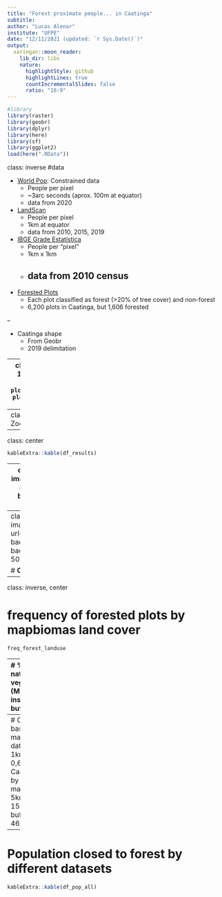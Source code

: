 ```yaml
---
title: "Forest proximate people... in Caatinga"
subtitle: 
author: "Lucas Alenar"
institute: "UFPE"
date: "12/11/2021 (updated: `r Sys.Date()`)"
output:
  xaringan::moon_reader:
    lib_dir: libs
    nature:
      highlightStyle: github
      highlightLines: true
      countIncrementalSlides: false
      ratio: "16:9"
---
```

```r
#library
library(raster)
library(geobr)
library(dplyr)
library(here)
library(sf)
library(ggplot2)
load(here(".RData"))
```

class: inverse
#data

- [World Pop](https://www.worldpop.org/): Constrained data
  - People per pixel
  - ~3arc seconds (aprox. 100m at equator)
  - data from 2020
- [LandScan](https://landscan.ornl.gov/)
  - People per pixel
  - 1km at equator
  - data from 2010, 2015, 2019
- [IBGE Grade Estatística](https://geoftp.ibge.gov.br/recortes_para_fins_estatisticos/grade_estatistica/censo_2010/grade_estatistica.pdf)
  - People per "pixel"
  - 1km x 1km
  - data from 2010 census
--

- [Forested Plots](https://www.science.org/doi/10.1126/science.aam6527)
  - Each plot classified as forest (>20% of tree cover) and non-forest
  - 6,200 plots in Caatinga, but 1,606 forested

--

- Caatinga shape
  - From Geobr
  - 2019 delimitation

---
class: inverse, center
## 10km buffer with union functions
```r
plot(caat_shp_polybr$geom)
plot(buff_10km_union, add = T)
```

---
class: inverse, center
## Zoom in the NE of Caatinga
```r
ggplot() +
  geom_raster(data = pop_caat_tibble, aes(x=x, y=y, fill=pop_caat_polybr_1000))+
  geom_sf(data = caat_shp_polybr, fill= NA, colour = "black", size = .3) +
  geom_sf(data = plot_caat_polybr, size =0.1) +
  geom_sf(data=st_as_sf(buff_1km_union), fill = NA, col = "red") +
  geom_sf(data=st_as_sf(buff_5km_union), fill = NA, col = "red") +
  geom_sf(data=st_as_sf(buff_10km_union), fill = NA, col = "red") +
  coord_cartesian(xlim = c(6500000,7000000), ylim = c(9000000,9500000))+
  coord_sf(xlim = c(6800000,7000000), ylim = c(9000000,9200000))+
  scale_fill_viridis_c(name = "Population in Caatinga") +
  theme(panel.background = element_blank(),
        axis.title = element_blank()
  )
```

---
class: center
```r

kableExtra::kable(df_results)
```

---
class:inverse
background-image: url(img/grid_bastin.jpg)
background-size: contain
background-position: 50% 50%

# **Bastin et al Samples of forest cover in drylands**

---
class:inverse
background-image: url(img/grid_bastin_sanharo.jpg)
background-size: contain
background-position: 50% 50%

# **Closer look at Sanharó**

---
class: inverse, center

# frequency of forested plots by mapbiomas land cover
```r
freq_forest_landuse
```

---
# % of native vegetation (Mapbiomas) inside each buffer

.pull-left[

- Lack RAM for 30m resolution analysis
```r
raster(x="D:/lucas_alencar/downloads/caat_nvc.tif")-> caat_nvc
plot(caat_nvc)
```

]

.pull-rigth[

- Aggregate forest cover to 240m resolution
```r
raster(x="D:/lucas_alencar/downloads/caat_nvc_240.tif")-> caat_nvc_240m
plot(caat_nvc_240m)
```

]

---
# Comparing bastin and mapbiomas dataset...
- 1km buffer -> 0,6% Caatinga nvc by mapbiomas
- 5km buffer -> 15%
- 10km buffer -> 46%


---
# Population closed to forest by different datasets
```r
kableExtra::kable(df_pop_all)

```


